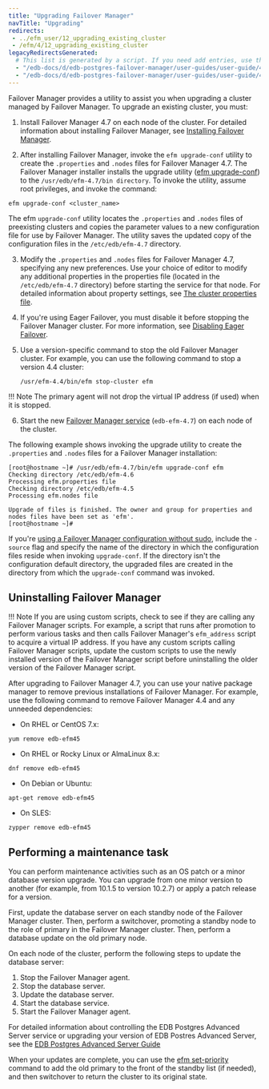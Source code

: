 ```yaml
---
title: "Upgrading Failover Manager"
navTitle: "Upgrading"
redirects:
 - ../efm_user/12_upgrading_existing_cluster
 - /efm/4/12_upgrading_existing_cluster
legacyRedirectsGenerated:
  # This list is generated by a script. If you need add entries, use the `legacyRedirects` key.
  - "/edb-docs/d/edb-postgres-failover-manager/user-guides/user-guide/4.0/upgrading_existing_cluster.html"
  - "/edb-docs/d/edb-postgres-failover-manager/user-guides/user-guide/4.1/upgrading_existing_cluster.html"
---
```


<div id="upgrading_existing_cluster" class="registered_link"></div>

Failover Manager provides a utility to assist you when upgrading a cluster managed by Failover Manager. To upgrade an existing cluster, you must:

1.  Install Failover Manager 4.7 on each node of the cluster. For detailed information about installing Failover Manager, see [Installing Failover Manager](installing).

2.  After installing Failover Manager, invoke the `efm upgrade-conf` utility to create the `.properties` and `.nodes` files for Failover Manager 4.7. The Failover Manager installer installs the upgrade utility ([efm upgrade-conf](07_using_efm_utility/#efm_upgrade_conf)) to the `/usr/edb/efm-4.7/bin directory`. To invoke the utility, assume root privileges, and invoke the command:

   ```shell
   efm upgrade-conf <cluster_name>
   ```

   The efm `upgrade-conf` utility locates the `.properties` and `.nodes` files of preexisting clusters and copies the parameter values to a new configuration file for use by Failover Manager. The utility saves the updated copy of the configuration files in the `/etc/edb/efm-4.7` directory.

3.  Modify the `.properties` and `.nodes` files for Failover Manager 4.7, specifying any new preferences. Use your choice of editor to modify any additional properties in the properties file (located in the `/etc/edb/efm-4.7` directory) before starting the service for that node. For detailed information about property settings, see [The cluster properties file](04_configuring_efm/01_cluster_properties/#cluster_properties).

4.  If you're using Eager Failover, you must disable it before stopping the Failover Manager cluster. For more information, see [Disabling Eager Failover](04_configuring_efm/06_configuring_for_eager_failover/#disabling-eager-failover).

5. Use a version-specific command to stop the old Failover Manager cluster. For example, you can use the following command to stop a version 4.4 cluster:

   ```shell
   /usr/efm-4.4/bin/efm stop-cluster efm
   ```
!!! Note
    The primary agent will not drop the virtual IP address (if used) when it is stopped.

6. Start the new [Failover Manager service](08_controlling_efm_service/#controlling_efm_service) (`edb-efm-4.7`) on each node of the cluster.

The following example shows invoking the upgrade utility to create the `.properties` and `.nodes` files for a Failover Manager installation:

```text
[root@hostname ~]# /usr/edb/efm-4.7/bin/efm upgrade-conf efm
Checking directory /etc/edb/efm-4.6
Processing efm.properties file
Checking directory /etc/edb/efm-4.5
Processing efm.nodes file

Upgrade of files is finished. The owner and group for properties and nodes files have been set as 'efm'.
[root@hostname ~]#
```

If you're [using a Failover Manager configuration without sudo](04_configuring_efm/04_extending_efm_permissions/#running_efm_without_sudo), include the `-source` flag and specify the name of the directory in which the configuration files reside when invoking `upgrade-conf`. If the directory isn't the configuration default directory, the upgraded files are created in the directory from which the `upgrade-conf` command was invoked.

## Uninstalling Failover Manager

!!! Note
    If you are using custom scripts, check to see if they are calling any Failover Manager scripts. For example, a script that runs after promotion to perform various tasks and then calls Failover Manager's `efm_address` script to acquire a virtual IP address. If you have any custom scripts calling Failover Manager scripts, update the custom scripts to use the newly installed version of the Failover Manager script before uninstalling the older version of the Failover Manager script.

After upgrading to Failover Manager 4.7, you can use your native package manager to remove previous installations of Failover Manager. For example, use the following command to remove Failover Manager 4.4 and any unneeded dependencies:

-   On RHEL or CentOS 7.x:

```shell
yum remove edb-efm45
```

-   On RHEL or Rocky Linux or AlmaLinux 8.x:

```shell
dnf remove edb-efm45
```

-   On Debian or Ubuntu:

```shell
apt-get remove edb-efm45
```

-   On SLES:

```shell
zypper remove edb-efm45
```

## Performing a maintenance task

You can perform maintenance activities such as an OS patch or a minor database version upgrade. You can upgrade from one minor version to another (for example, from 10.1.5 to version 10.2.7) or apply a patch release for a version.

First, update the database server on each standby node of the Failover Manager cluster. Then, perform a switchover, promoting a standby node to the role of primary in the Failover Manager cluster. Then, perform a database update on the old primary node.

On each node of the cluster, perform the following steps to update the database server:

1.  Stop the Failover Manager agent.
2.  Stop the database server.
3.  Update the database server.
4.  Start the database service.
5.  Start the Failover Manager agent.

For detailed information about controlling the EDB Postgres Advanced Server service or upgrading your version of EDB Postres Advanced Server, see the [EDB Postgres Advanced Server Guide](/epas/latest/)

When your updates are complete, you can use the [efm set-priority](07_using_efm_utility/#efm_set_priority) command to add the old primary to the front of the standby list (if needed), and then switchover to return the cluster to its original state.
